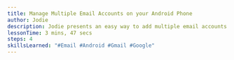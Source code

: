 ```yaml
---
title: Manage Multiple Email Accounts on your Android Phone
author: Jodie
description: Jodie presents an easy way to add multiple email accounts to your Android phone, streamlining your communication for school, business, or personal use. With her simple instructions, managing important messages becomes effortless, helping you stay organized and productive on the go.
lessonTime: 3 mins, 47 secs
steps: 4
skillsLearned: "#Email #Android #Gmail #Google"
---
```


<LessonStep
   step="1" 
   title="Email management for busy entrepreneurs"
   description="odie, a mom and business owner, explains how to add multiple email accounts using her Android 14 phone, making it easier to manage and prioritize personal and work emails in one place."
   embedURL="https://www.youtube.com/embed/-INGwXuS5b8?si=HbLWPvbbLgebukGl"
/>

<LessonStep
  step="2"
  title="Adding another email account to your phone"
  description="To add another email account to your Gmail app, open the app on your phone, locate the profile or first letter of your email in the top right corner, and select 'add another account' from the bottom of the list."
  embedURL="https://www.youtube.com/embed/FUB2T8q32Dw?si=EUD6mI4cJNmHvqgv"
/>

<LessonStep
  step="3"
  title="Steps to add your gmail account"
  description="Select Google from the email provider list, enter your credentials and new email, then agree to Google's terms to complete setup."
  embedURL="https://www.youtube.com/embed/9vtstlt1bMw?si=Urmb-YfeweaF0K-6"
/>

<LessonStep
  step="4"
  title="Verifying the new account"
  description="AVerify your credentials and check the setup by clicking the profile picture icon. You will find the new email listed in the list of email accounts."
  embedURL="https://www.youtube.com/embed/Buk6wsHs4zw?si=5mtKLZw3pUksm9Fh"
/>
